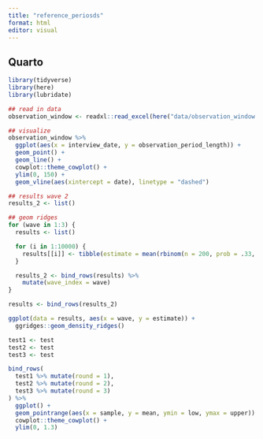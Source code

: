```yaml
---
title: "reference_periosds"
format: html
editor: visual
---
```


## Quarto

```r
library(tidyverse)
library(here)
library(lubridate)
```

```r
## read in data
observation_window <- readxl::read_excel(here("data/observation_window.xlsx"))

## visualize
observation_window %>%
  ggplot(aes(x = interview_date, y = observation_period_length)) +
  geom_point() +
  geom_line() +
  cowplot::theme_cowplot() +
  ylim(0, 150) +
  geom_vline(aes(xintercept = date), linetype = "dashed")
```

```r
## results wave 2
results_2 <- list()

## geom ridges
for (wave in 1:3) {
  results <- list()

  for (i in 1:10000) {
    results[[i]] <- tibble(estimate = mean(rbinom(n = 200, prob = .33, size = 1)) / mean(rnorm(n = 600, sd = 20, mean = 50)) * 10000 / 75, iteration = i)
  }

  results_2 <- bind_rows(results) %>%
    mutate(wave_index = wave)
}

results <- bind_rows(results_2)

ggplot(data = results, aes(x = wave, y = estimate)) +
  ggridges::geom_density_ridges()
```

```r
test1 <- test
test2 <- test
test3 <- test
```

```r
bind_rows(
  test1 %>% mutate(round = 1),
  test2 %>% mutate(round = 2),
  test3 %>% mutate(round = 3)
) %>%
  ggplot() +
  geom_pointrange(aes(x = sample, y = mean, ymin = low, ymax = upper)) +
  cowplot::theme_cowplot() +
  ylim(0, 1.3)
```
